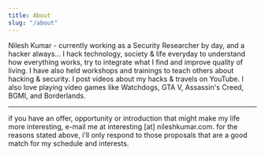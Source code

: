 ```yaml
---
title: About
slug: "/about"
---
```


Nilesh Kumar - currently working as a Security Researcher by day, and a hacker always... I hack technology, society & life everyday to understand how everything works, try to integrate what I find and improve quality of living. I have also held workshops and trainings to teach others about hacking & security. I post videos about my hacks & travels on YouTube. I also love playing video games like Watchdogs, GTA V, Assassin's Creed, BGMI, and Borderlands.

---

if you have an offer, opportunity or introduction that might make my life more interesting, e-mail me at interesting [at] nileshkumar.com. for the reasons stated above, i'll only respond to those proposals that are a good match for my schedule and interests.
